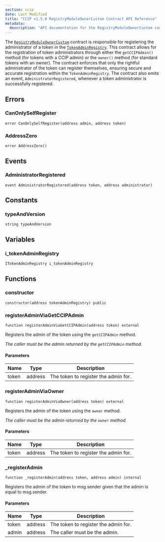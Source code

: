 ```yaml
---
section: ccip
date: Last Modified
title: "CCIP v1.5.0 RegistryModuleOwnerCustom Contract API Reference"
metadata:
  description: "API documentation for the RegistryModuleOwnerCustom contract in Chainlink CCIP v1.5.0, enabling token developers to register as administrators for their tokens."
---
```



<CcipCommon callout="importCCIPPackage150" />

The [`RegistryModuleOwnerCustom`](https://github.com/smartcontractkit/ccip/tree/release/contracts-ccip-1.5.0/contracts/src/v0.8/ccip/tokenAdminRegistry/RegistryModuleOwnerCustom.sol) contract is responsible for registering the administrator of a token in the [`TokenAdminRegistry`](/ccip/api-reference/token-admin-registry). This contract allows for the registration of token administrators through either the `getCCIPAdmin()` method (for tokens with a CCIP admin) or the `owner()` method (for standard tokens with an owner). The contract enforces that only the rightful administrator of the token can register themselves, ensuring secure and accurate registration within the `TokenAdminRegistry`. The contract also emits an event, `AdministratorRegistered`, whenever a token administrator is successfully registered.

## Errors

### CanOnlySelfRegister

```solidity
error CanOnlySelfRegister(address admin, address token)
```

### AddressZero

```solidity
error AddressZero()
```

## Events

### AdministratorRegistered

```solidity
event AdministratorRegistered(address token, address administrator)
```

## Constants

### typeAndVersion

```solidity
string typeAndVersion
```

## Variables

### i_tokenAdminRegistry

```solidity
ITokenAdminRegistry i_tokenAdminRegistry
```

## Functions

### constructor

```solidity
constructor(address tokenAdminRegistry) public
```

### registerAdminViaGetCCIPAdmin

```solidity
function registerAdminViaGetCCIPAdmin(address token) external
```

Registers the admin of the token using the `getCCIPAdmin` method.

_The caller must be the admin returned by the `getCCIPAdmin` method._

#### Parameters

| Name  | Type    | Description                          |
| ----- | ------- | ------------------------------------ |
| token | address | The token to register the admin for. |

### registerAdminViaOwner

```solidity
function registerAdminViaOwner(address token) external
```

Registers the admin of the token using the `owner` method.

_The caller must be the admin returned by the `owner` method._

#### Parameters

| Name  | Type    | Description                          |
| ----- | ------- | ------------------------------------ |
| token | address | The token to register the admin for. |

### \_registerAdmin

```solidity
function _registerAdmin(address token, address admin) internal
```

Registers the admin of the token to msg.sender given that the admin is equal to msg.sender.

#### Parameters

| Name  | Type    | Description                          |
| ----- | ------- | ------------------------------------ |
| token | address | The token to register the admin for. |
| admin | address | The caller must be the admin.        |

